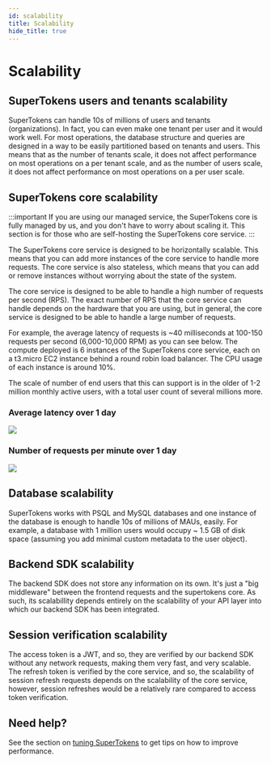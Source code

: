 ```yaml
---
id: scalability
title: Scalability
hide_title: true
---
```


<!-- ./emailpassword/scalability.mdx -->

# Scalability

## SuperTokens users and tenants scalability

SuperTokens can handle 10s of millions of users and tenants (organizations). In fact, you can even make one tenant per user and it would work well. For most operations, the database structure and queries are designed in a way to be easily partitioned based on tenants and users. This means that as the number of tenants scale, it does not affect performance on most operations on a per tenant scale, and as the number of users scale, it does not affect performance on most operations on a per user scale.

## SuperTokens core scalability

:::important
If you are using our managed service, the SuperTokens core is fully managed by us, and you don't have to worry about scaling it. This section is for those who are self-hosting the SuperTokens core service.
:::

The SuperTokens core service is designed to be horizontally scalable. This means that you can add more instances of the core service to handle more requests. The core service is also stateless, which means that you can add or remove instances without worrying about the state of the system.

The core service is designed to be able to handle a high number of requests per second (RPS). The exact number of RPS that the core service can handle depends on the hardware that you are using, but in general, the core service is designed to be able to handle a large number of requests. 

For example, the average latency of requests is ~40 milliseconds at 100-150 requests per second (6,000-10,000 RPM) as you can see below. The compute deployed is 6 instances of the SuperTokens core service, each on a t3.micro EC2 instance behind a round robin load balancer. The CPU usage of each instance is around 10%.

The scale of number of end users that this can support is in the older of 1-2 million monthly active users, with a total user count of several millions more.

### Average latency over 1 day

<img src="/img/avg-latency.png" />

### Number of requests per minute over 1 day

<img src="/img/rpm.png" />


## Database scalability

SuperTokens works with PSQL and MySQL databases and one instance of the database is enough to handle 10s of millions of MAUs, easily. For example, a database with 1 million users would occupy ~ 1.5 GB of disk space (assuming you add minimal custom metadata to the user object).

## Backend SDK scalability

The backend SDK does not store any information on its own. It's just a "big middleware" between the frontend requests and the supertokens core. As such, its scalabillity depends entirely on the scalability of your API layer into which our backend SDK has been integrated.

## Session verification scalability

The access token is a JWT, and so, they are verified by our backend SDK without any network requests, making them very fast, and very scalable. The refresh token is verified by the core service, and so, the scalability of session refresh requests depends on the scalability of the core service, however, session refreshes would be a relatively rare compared to access token verification.

## Need help?
See the section on [tuning SuperTokens](./common-customizations/core/performance) to get tips on how to improve performance. 